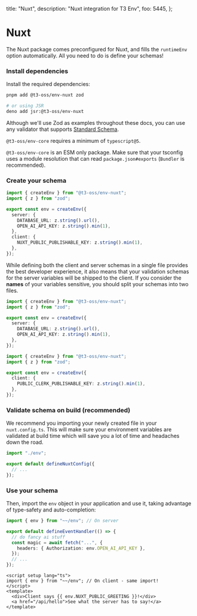   title: "Nuxt",
  description: "Nuxt integration for T3 Env",
  foo: 5445,
};

# Nuxt

The Nuxt package comes preconfigured for Nuxt, and fills the `runtimeEnv` option automatically. All you need to do is define your schemas!

<Steps>

### Install dependencies

Install the required dependencies:

```bash
pnpm add @t3-oss/env-nuxt zod

# or using JSR
deno add jsr:@t3-oss/env-nuxt
```

<Callout>

Although we'll use Zod as examples throughout these docs, you can use any validator that supports [Standard Schema](https://github.com/standard-schema/standard-schema).

</Callout>

<Callout>

`@t3-oss/env-core` requires a minimum of `typescript@5`.

</Callout>

<Callout>

`@t3-oss/env-core` is an ESM only package. Make sure that your tsconfig uses a module resolution that can read `package.json#exports` (`Bundler` is recommended).

</Callout>

### Create your schema

```ts title="env.ts"
import { createEnv } from "@t3-oss/env-nuxt";
import { z } from "zod";

export const env = createEnv({
  server: {
    DATABASE_URL: z.string().url(),
    OPEN_AI_API_KEY: z.string().min(1),
  },
  client: {
    NUXT_PUBLIC_PUBLISHABLE_KEY: z.string().min(1),
  },
});
```

<Callout type="warning">

While defining both the client and server schemas in a single file provides the best developer experience,
it also means that your validation schemas for the server variables will be shipped to the client.
If you consider the **names** of your variables sensitive, you should split your schemas into two files.

```ts title="src/env/server.ts"
import { createEnv } from "@t3-oss/env-nuxt";
import { z } from "zod";

export const env = createEnv({
  server: {
    DATABASE_URL: z.string().url(),
    OPEN_AI_API_KEY: z.string().min(1),
  },
});
```

```ts title="src/env/client.ts"
import { createEnv } from "@t3-oss/env-nuxt";
import { z } from "zod";

export const env = createEnv({
  client: {
    PUBLIC_CLERK_PUBLISHABLE_KEY: z.string().min(1),
  },
});
```

</Callout>

### Validate schema on build (recommended)

We recommend you importing your newly created file in your `nuxt.config.ts`. This will make sure your environment variables are validated at build time which will save you a lot of time and headaches down the road.

```ts title="nuxt.config.ts" {1}
import "./env";

export default defineNuxtConfig({
  // ...
});
```

### Use your schema

Then, import the `env` object in your application and use it, taking advantage of type-safety and auto-completion:

```ts title="server/api/some-endpoint.ts" /env.OPEN_AI_API_KEY/
import { env } from "~~/env"; // On server

export default defineEventHandler(() => {
  // do fancy ai stuff
  const magic = await fetch("...", {
    headers: { Authorization: env.OPEN_AI_API_KEY },
  });
  // ...
});
```

```vue title="app.vue" /env.NUXT_PUBLIC_GREETING/
<script setup lang="ts">
import { env } from "~~/env"; // On client - same import!
</script>
<template>
  <div>Client says {{ env.NUXT_PUBLIC_GREETING }}!</div>
  <a href="/api/hello">See what the server has to say!</a>
</template>
```

</Steps>
